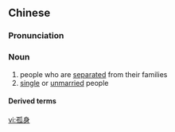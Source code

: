 ==Chinese==
{{zh-forms}}

===Pronunciation===
{{zh-pron
|m=gūshēn
|c=gu1 san1
|mn=ko͘-sin
|cat=n
}}

===Noun===
{{zh-noun}}

# people who are [[separated]] from their families
# [[single]] or [[unmarried]] people

====Derived terms====
{{zh-der|孤身主義}}

[[vi:孤身]]